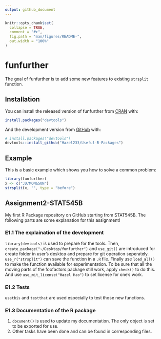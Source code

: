 ---
output: github_document
---

<!-- README.md is generated from README.Rmd. Please edit that file -->

```{r, include = FALSE}
knitr::opts_chunk$set(
  collapse = TRUE,
  comment = "#>",
  fig.path = "man/figures/README-",
  out.width = "100%"
)
```

# funfurther

<!-- badges: start -->
<!-- badges: end -->

The goal of funfurther is to add some new features to existing `strsplit` function.

## Installation

You can install the released version of funfurther from [CRAN](https://CRAN.R-project.org) with:

``` r
install.packages("devtools")
```

And the development version from [GitHub](https://github.com/) with:

``` r
# install.packages("devtools")
devtools::install_github("Hazel233/Useful-R-Packages")
```
## Example

This is a basic example which shows you how to solve a common problem:

```{r example}
library(funfurther)
x <- c("3D/MON&SUN")
strsplit(x, "", type = "before")
```

## Assignment2-STAT545B

My first R Package repository on GitHub starting from STAT545B. The following parts are some explanation for this assignment!

### E1.1 The explaination of the development

`library(devtools)` is used to prepare for the tools. Then,
`create_package("~/Desktop/funfurther")` and `use_git()` are introduced
for create folder in user’s desktop and prepare for git operation
seperately. `use_r("strsplit")` can save the function in a `.R` file.
Finally use `load_all()` to make the function available for
experimentation. To be sure that all the moving parts of the foofactors
package still work, apply `check()` to do this. And use
`use_mit_license("Hazel Hao")` to set license for one’s work.

### E1.2 Tests

`usethis` and `testthat` are used especially to test those new
functions.

### E1.3 Documentation of the R package

1.  `document()` is used to update my documentation. The only object is
    set to be exported for use.
2.  Other tasks have been done and can be found in corresponding files.

